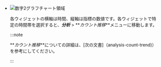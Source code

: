 -   ![数字2](/img/number-02.png)グラフチャート領域

    各ウィジェットの横軸は時間、縦軸は指標の数値です。各ウィジェットで特定の時間帯を選択すると、**_分析_** > **_カウント推移_**メニューに移動します。

    :::note

    **_カウント推移_**についての詳細は、[次の文書]（analysis-count-trend)）を参考にしてください。

    :::
